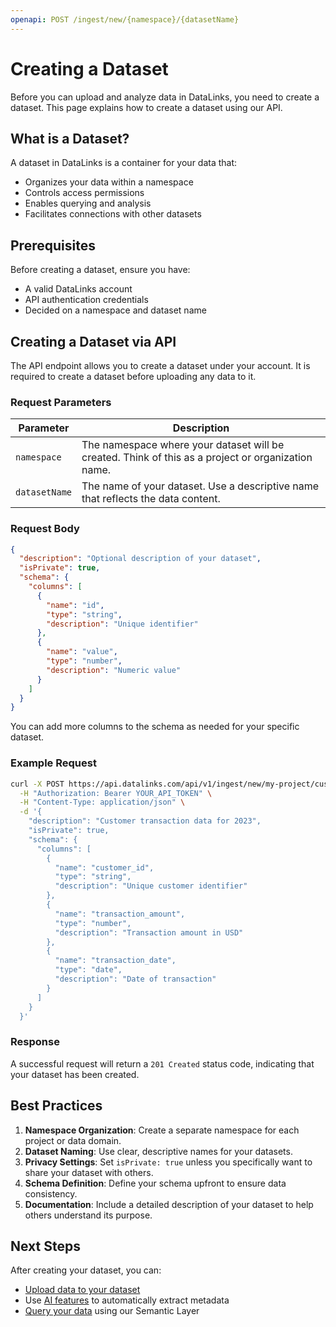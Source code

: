 ```yaml
---
openapi: POST /ingest/new/{namespace}/{datasetName}
---
```


# Creating a Dataset

Before you can upload and analyze data in DataLinks, you need to create a dataset. This page explains how to create a dataset using our API.

## What is a Dataset?

A dataset in DataLinks is a container for your data that:
- Organizes your data within a namespace
- Controls access permissions
- Enables querying and analysis
- Facilitates connections with other datasets

## Prerequisites

Before creating a dataset, ensure you have:
- A valid DataLinks account
- API authentication credentials
- Decided on a namespace and dataset name

## Creating a Dataset via API

The API endpoint allows you to create a dataset under your account. It is required to create a dataset before uploading any data to it.

### Request Parameters

| Parameter | Description |
|-----------|-------------|
| `namespace` | The namespace where your dataset will be created. Think of this as a project or organization name. |
| `datasetName` | The name of your dataset. Use a descriptive name that reflects the data content. |

### Request Body

```json
{
  "description": "Optional description of your dataset",
  "isPrivate": true,
  "schema": {
    "columns": [
      {
        "name": "id",
        "type": "string",
        "description": "Unique identifier"
      },
      {
        "name": "value",
        "type": "number",
        "description": "Numeric value"
      }
    ]
  }
}
```

You can add more columns to the schema as needed for your specific dataset.

### Example Request

```bash
curl -X POST https://api.datalinks.com/api/v1/ingest/new/my-project/customer-data \
  -H "Authorization: Bearer YOUR_API_TOKEN" \
  -H "Content-Type: application/json" \
  -d '{
    "description": "Customer transaction data for 2023",
    "isPrivate": true,
    "schema": {
      "columns": [
        {
          "name": "customer_id",
          "type": "string",
          "description": "Unique customer identifier"
        },
        {
          "name": "transaction_amount",
          "type": "number",
          "description": "Transaction amount in USD"
        },
        {
          "name": "transaction_date",
          "type": "date",
          "description": "Date of transaction"
        }
      ]
    }
  }'
```

### Response

A successful request will return a `201 Created` status code, indicating that your dataset has been created.

## Best Practices

1. **Namespace Organization**: Create a separate namespace for each project or data domain.
2. **Dataset Naming**: Use clear, descriptive names for your datasets.
3. **Privacy Settings**: Set `isPrivate: true` unless you specifically want to share your dataset with others.
4. **Schema Definition**: Define your schema upfront to ensure data consistency.
5. **Documentation**: Include a detailed description of your dataset to help others understand its purpose.

## Next Steps

After creating your dataset, you can:
- [Upload data to your dataset](Uploading_data_into_a_dataset)
- Use [AI features](ai_inference) to automatically extract metadata
- [Query your data](Querying_data) using our Semantic Layer
